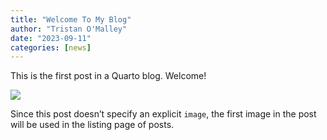 ```yaml
---
title: "Welcome To My Blog"
author: "Tristan O'Malley"
date: "2023-09-11"
categories: [news]
---
```


This is the first post in a Quarto blog. Welcome!

![](thumbnail.jpg)

Since this post doesn't specify an explicit `image`, the first image in the post will be used in the listing page of posts.

